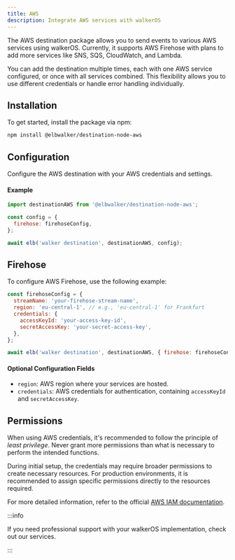 ```yaml
---
title: AWS
description: Integrate AWS services with walkerOS
---
```



<PackageLink
  github="packages/destinations/node/aws"
  npm="@elbwalker/destination-node-aws"
/>

The AWS destination package allows you to send events to various AWS services
using walkerOS. Currently, it supports AWS Firehose with plans to add more
services like SNS, SQS, CloudWatch, and Lambda.

You can add the destination multiple times, each with one AWS service
configured, or once with all services combined. This flexibility allows you to
use different credentials or handle error handling individually.

## Installation

To get started, install the package via npm:

```sh
npm install @elbwalker/destination-node-aws
```

## Configuration

Configure the AWS destination with your AWS credentials and settings.

#### Example

```js
import destinationAWS from '@elbwalker/destination-node-aws';

const config = {
  firehose: firehoseConfig,
};

await elb('walker destination', destinationAWS, config);
```

## Firehose

To configure AWS Firehose, use the following example:

```js
const firehoseConfig = {
  streamName: 'your-firehose-stream-name',
  region: 'eu-central-1', // e.g., 'eu-central-1' for Frankfurt
  credentials: {
    accessKeyId: 'your-access-key-id',
    secretAccessKey: 'your-secret-access-key',
  },
};

await elb('walker destination', destinationAWS, { firehose: firehoseConfig });
```

#### Optional Configuration Fields

- `region`: AWS region where your services are hosted.
- `credentials`: AWS credentials for authentication, containing `accessKeyId`
  and `secretAccessKey`.

## Permissions

When using AWS credentials, it's recommended to follow the principle of _least
privilege_. Never grant more permissions than what is necessary to perform the
intended functions.

During initial setup, the credentials may require broader permissions to create
necessary resources. For production environments, it is recommended to assign
specific permissions directly to the resources required.

For more detailed information, refer to the official
[AWS IAM documentation](https://aws.amazon.com/iam/).

:::info

If you need professional support with your walkerOS implementation, check out
our&nbsp;<Link to="/services">services</Link>.

:::
